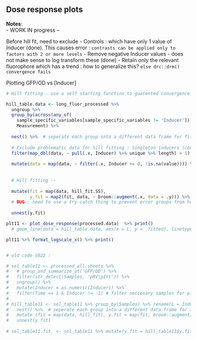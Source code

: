 ## Dose response plots

**Notes**:  
 - WORK IN progress --
 
 Before hill fit, need to exclude
 - Controls : which have only 1 value of Inducer (done). This causes error : `contrasts can be applied only to factors with 2 or more levels`
 - Remove negative Inducer values - does not make sense to log transform these (done)
 - Retain only the relevant fluorophore which has a trend : how to generalize this? `else drc::drm() convergence fails`
 
 <!-- - *AHL is in uM and Ara is in mM* -->

Plotting GFP/OD vs [Inducer]

```r

# Hill fitting - use a self starting function to guarented convergence and move into the plot_dose_response function

hill_table.data <- long_fluor_processed %>%
  ungroup %>%
  group_by(across(any_of(
    sample_specific_variables[sample_specific_variables != 'Inducer'])), 
    Measurement) %>%
  
  nest() %>%  # seperate each group into a different data frame for fitting
  
  # Exclude problematic data for hill fitting : Singleton inducers (controls), negative inducer values and NA values for measurement
  filter(map_dbl(data, ~ pull(.x, Inducer) %>% unique %>% length) > 1) %>% # retain if > 1 unique inducer value 
  
  mutate(data = map(data, ~ filter(.x, Inducer >= 0, !is.na(value)))) %>% # retain all inducer values >= 0 ; finite value of measurement
  
  
  # Hill fitting --
  
  mutate(fit = map(data, hill_fit.SS), 
         y.fit = map2(fit, data, ~ broom::augment(.x, data = .y))) %>% # call hill fitting function on a single time point data 
  # BUG : need to use a try-catch thing to prevent error groups from holding up the fitting // purr::safely/possibly()
  
  unnest(y.fit)

plt11 <- plot_dose_response(processed.data)  %>% print()
  # geom_line(data = hill_table.data, aes(x = L, y = .fitted), linetype = 2)

plt11 %>% format_logscale_x() %>% print()


# old code S022 : 

# sel_table11 <- processed_all.sheets %>% 
#   # group_and_summarize_at('GFP/OD') %>% 
#   filter(str_detect(Samples, 'pRV|pInt')) %>% 
#   ungroup() %>% 
#   mutate(Inducer = as.numeric(Inducer)) %>% 
#   filter(Time == 1 & Inducer != -1) # filter neccesary samples for plotting ; by default mean and variance of GFP/RFP column
#   
# hill_table11 <- sel_table11 %>% group_by(Samples) %>% rename(L = Inducer, y = mean) %>% 
#   nest() %>%  # seperate each group into a different data frame for fitting
#   mutate (fit = map(data, hill_fit), y.fit = map(fit, broom::augment)) %>% # call hill fitting function on a single time point data
#   unnest(y.fit)
  
# sel_table11.fit  <- sel_table11 %>% mutate(y.fit = hill_table11$y.fit) # take the fit curve for plotting
```
